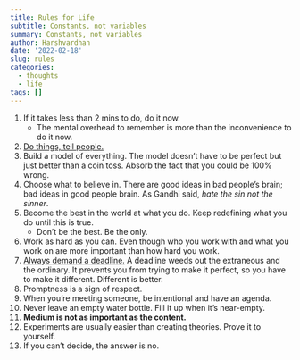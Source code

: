 ```yaml
---
title: Rules for Life
subtitle: Constants, not variables
summary: Constants, not variables
author: Harshvardhan
date: '2022-02-18'
slug: rules
categories:
  - thoughts
  - life
tags: []
---
```


1.  If it takes less than 2 mins to do, do it now.
    -   The mental overhead to remember is more than the inconvenience to do it now.
2.  [Do things, tell people.](http://carl.flax.ie/dothingstellpeople.html)
3.  Build a model of everything. The model doesn't have to be perfect but just better than a coin toss. Absorb the fact that you could be 100% wrong.
4.  Choose what to believe in. There are good ideas in bad people's brain; bad ideas in good people brain. As Gandhi said, *hate the sin not the sinner*.
5.  Become the best in the world at what you do. Keep redefining what you do until this is true.
    -   Don't be the best. Be the only.
6.  Work as hard as you can. Even though who you work with and what you work on are more important than how hard you work.
7.  [Always demand a deadline.](https://kk.org/thetechnium/68-bits-of-unsolicited-advice/) A deadline weeds out the extraneous and the ordinary. It prevents you from trying to make it perfect, so you have to make it different. Different is better.
8.  Promptness is a sign of respect.
9.  When you're meeting someone, be intentional and have an agenda.
10. Never leave an empty water bottle. Fill it up when it's near-empty.
11. **Medium is not as important as the content.**
12. Experiments are usually easier than creating theories. Prove it to yourself.
13. If you can't decide, the answer is no.
